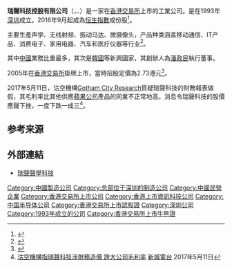 '''瑞聲科技控股有限公司'''（'''{{lang-en|AAC Technologies Holdings Inc}}'''，{{hkex|2018}}、{{otcbb|AACAY}}）是一家在[[香港交易所|香港交易所]]上市的工業公司。是在1993年[[深圳|深圳]]成立。2016年9月起成為[[恒生指數|恒生指數]]成份股<ref>{{Cite news |url=http://hk.on.cc/hk/bkn/cnt/finance/20160812/bkn-20160812191437898-0812_00842_001.html |title=瑞聲科技入恒指成分股　康師傅剔走 |website=on.cc |date=2016-08-12 |accessdate=2017-05-21 |archive-date=2019-05-03 |archive-url=https://web.archive.org/web/20190503213907/https://hk.on.cc/hk/bkn/cnt/finance/20160812/bkn-20160812191437898-0812_00842_001.html |dead-url=no }}</ref>。

主要生產声学、无线射频、振动马达、微摄像头，产品种类涵盖移动通信、IT产品、消费电子、家用电器、汽车和医疗仪器等行业<ref>{{Cite web |url=http://www.aactechnologies.com/tc/about-aac |title=瑞聲科技控股有限公司簡介 |access-date=2013-08-14 |archive-url=https://web.archive.org/web/20140629220216/http://www.aactechnologies.com/tc/about-aac |archive-date=2014-06-29 |dead-url=yes }}</ref>。

其中[[中國|中國]]業務比重最多，其次是[[韓國|韓國]]等新興國家，其創辦人為[[潘政民|潘政民]]執行董事。

2005年在[[香港交易所|香港交易所]]掛牌上市，當時招股定價為2.73港元<ref>{{Cite news |url=http://hk.apple.nextmedia.com/financeestate/art/20170512/20018875 |title=挾蘋果概念　市值達千億 |work=蘋果日報 |location=香港 |date=2017-05-12 |accessdate=2017-05-21 |archive-date=2017-09-25 |archive-url=https://web.archive.org/web/20170925134501/http://hk.apple.nextmedia.com/financeestate/art/20170512/20018875 |dead-url=no }}</ref>。

2017年5月11日，沽空機構[[Gotham_City_Research|Gotham City Research]]質疑瑞聲科技的財務報表做假，其毛利率比其他供應[[蘋果公司|蘋果公司]]產品的同業不正常地高。消息令瑞聲科技的股價應聲下挫，一度下跌一成三<ref>[http://www.metroradio.com.hk/news/default.aspx?NewsId=20170511115818 沽空機構指瑞聲科技涉財務造價 誇大公司毛利率] {{Wayback|url=http://www.metroradio.com.hk/news/default.aspx?NewsId=20170511115818 |date=20190502141553 }} [[新城電台|新城電台]] 2017年5月11日</ref>。

==参考来源==
{{reflist}}

==外部連結==
*[https://www.aactechnologies.com/  瑞聲聲學科技] {{Wayback|url=https://www.aactechnologies.com/ |date=20210308212520 }}

{{Hang Seng Index Constituent Stocks}}
[[Category:中國製造公司|Category:中國製造公司]]
[[Category:总部位于深圳的制造公司|Category:总部位于深圳的制造公司]]
[[Category:中國民營企業|Category:中國民營企業]]
[[Category:香港交易所上市公司|Category:香港交易所上市公司]]
[[Category:香港上市資訊科技公司|Category:香港上市資訊科技公司]]
[[Category:中国半导体公司|Category:中国半导体公司]]
[[Category:香港交易所上市認股證|Category:香港交易所上市認股證]]
[[Category:深圳公司|Category:深圳公司]]
[[Category:1993年成立的公司|Category:1993年成立的公司]]
[[Category:香港交易所上市牛熊證|Category:香港交易所上市牛熊證]]